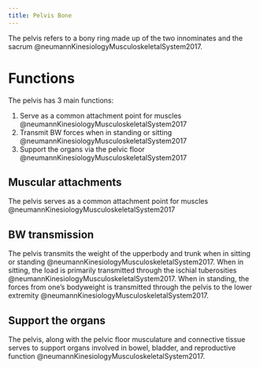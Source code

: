```yaml
---
title: Pelvis Bone
---
```



The pelvis refers to a bony ring made up of the two innominates and the sacrum @neumannKinesiologyMusculoskeletalSystem2017.


# Functions

The pelvis has 3 main functions:

1. Serve as a common attachment point for muscles @neumannKinesiologyMusculoskeletalSystem2017
1. Transmit BW forces when in standing or sitting @neumannKinesiologyMusculoskeletalSystem2017
1. Support the organs via the pelvic floor @neumannKinesiologyMusculoskeletalSystem2017


## Muscular attachments

The pelvis serves as a common attachment point for muscles @neumannKinesiologyMusculoskeletalSystem2017

## BW transmission

The pelvis transmits the weight of the upperbody and trunk when in sitting or standing @neumannKinesiologyMusculoskeletalSystem2017.
When in sitting, the load is primarily transmitted through the ischial tuberosities @neumannKinesiologyMusculoskeletalSystem2017.
When in standing, the forces from one's bodyweight is transmitted through the pelvis to the lower extremity @neumannKinesiologyMusculoskeletalSystem2017.

## Support the organs

The pelvis, along with the pelvic floor musculature and connective tissue serves to support organs involved in bowel, bladder, and reproductive function @neumannKinesiologyMusculoskeletalSystem2017.

